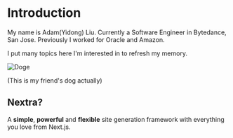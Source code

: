 # Introduction
 
My name is Adam(Yidong) Liu. Currently a Software Engineer in Bytedance, San Jose. 
Previously I worked for Oracle and Amazon.

I put many topics here I'm interested in to refresh my memory.

![Doge](../images/dog-fire.jpg "Doge")

(This is my friend's dog actually)

## Nextra?

A **simple**, **powerful** and **flexible** site generation framework with everything you love from Next.js.
